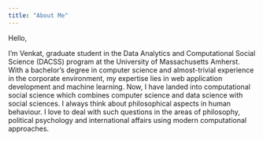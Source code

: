 ```yaml
---
title: "About Me"
---
```


Hello,

I'm Venkat, graduate student in the Data Analytics and Computational Social Science (DACSS) program at the University of Massachusetts Amherst. With a bachelor's degree in computer science and almost-trivial experience in the corporate environment, my expertise lies in web application development and machine learning. Now, I have landed into computational social science which combines computer science and data science with social sciences. I always think about philosophical aspects in human behaviour. I love to deal with such questions in the areas of philosophy, political psychology and international affairs using modern computational approaches.
